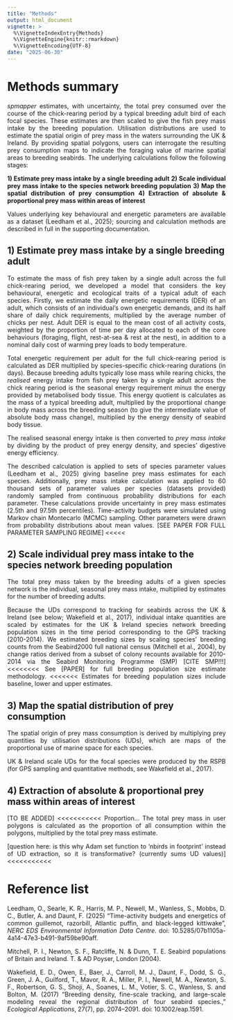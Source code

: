 ```yaml
---
title: "Methods"
output: html_document
vignette: >
  %\VignetteIndexEntry{Methods}
  %\VignetteEngine{knitr::rmarkdown}
  %\VignetteEncoding{UTF-8}
date: "2025-06-30"
---
```


<style>
p {
  text-align: justify;
  text-align-last: left;
}
</style>

# Methods summary

*spmapper* estimates, with uncertainty, the total prey consumed over the course of the chick-rearing period by a typical breeding adult bird of each focal species. These estimates are then scaled to give the fish prey mass intake by the breeding population. Utilisation distributions are used to estimate the spatial origin of prey mass in the waters surrounding the UK & Ireland. By providing spatial polygons, users can interrogate the resulting prey consumption maps to indicate the foraging value of marine spatial areas to breeding seabirds. The underlying calculations follow the following stages:

**1) Estimate prey mass intake by a single breeding adult**
**2) Scale individual prey mass intake to the species network breeding population**
**3) Map the spatial distribution of prey consumption**
**4) Extraction of absolute & proportional prey mass within areas of interest**

Values underlying key behavioural and energetic parameters are available as a dataset (Leedham et al., 2025); sourcing and calculation methods are described in full in the supporting documentation. 


## 1) Estimate prey mass intake by a single breeding adult
To estimate the mass of fish prey taken by a single adult across the full chick-rearing period, we developed a model that considers the key behavioural, energetic and ecological traits of a typical adult of each species. Firstly, we estimate the daily energetic requirements (DER) of an adult, which consists of an individual's own energetic demands, and its half share of daily chick requirements, multiplied by the average number of chicks per nest. Adult DER is equal to the mean cost of all activity costs, weighted by the  proportion of time per day allocated to each of the core behaviours (foraging, flight, rest-at-sea & rest at the nest), in addition to a nominal daily cost of warming prey loads to body temperature. 

Total energetic requirement per adult for the full chick-rearing period is calculated as DER multiplied by species-specific chick-rearing durations (in days). Because breeding adults typically lose mass while rearing chicks, the *realised* energy intake from fish prey taken by a single adult across the chick rearing period is the seasonal energy requirement *minus* the energy provided by metabolised body tissue. This energy quotient is calculates as the mass of a typical breeding adult, multiplied by the proportional change in body mass across the breeding season (to give the intermediate value of absolute body mass change), multiplied by the energy density of seabird body tissue.  

The realised seasonal energy intake is then converted to *prey mass intake* by dividing by the product of prey energy density, and species' digestive energy efficiency. 

The described calculation is applied to sets of species parameter values (Leedham et al., 2025) giving baseline prey mass estimates for each species. Additionally, prey mass intake calculation was applied to 60 thousand sets of parameter values per species (datasets provided) randomly sampled from continuous probability distributions for each parameter. These calculations provide uncertainty in prey mass estimates (2.5th and 97.5th percentiles). Time-activity budgets were simulated using Markov chain Montecarlo (MCMC) sampling. Other parameters were drawn from probability distributions about mean values. [SEE PAPER FOR FULL PARAMETER SAMPLING REGIME] <<<<<



## 2) Scale individual prey mass intake to the species network breeding population

The total prey mass taken by the breeding adults of a given species network is the individual, seasonal prey mass intake, multiplied by estimates for the number of breeding adults.

Because the UDs correspond to tracking for seabirds across the UK & Ireland (see below; Wakefield et al., 2017), individual intake quantities are scaled by estimates for the UK & Ireland species network breeding population sizes in the time period corresponding to the GPS tracking (2010-2014). We estimated breeding sizes by scaling species' breeding counts from the Seabird2000 full national census (Mitchell et al., 2004), by change ratios derived from a subset of colony recounts available for 2010-2014 via the Seabird Monitoring Programme (SMP) [CITE SMP!!!] <<<<<<<<
See [PAPER] for full breeding population size estimate methodology. <<<<<<<
Estimates for breeding population sizes include baseline, lower and upper estimates. 


## 3) Map the spatial distribution of prey consumption
The spatial origin of prey mass consumption is derived by multiplying prey quantities by utilisation distributions (UDs), which are maps of the proportional use of marine space for each species.

UK & Ireland scale UDs for the focal species were produced by the RSPB (for GPS sampling and quantitative methods, see Wakefield et al., 2017).


## 4) Extraction of absolute & proportional prey mass within areas of interest
[TO BE ADDED] <<<<<<<<<<<
Proportion...
The total prey mass in user polygons is calculated as the proportion of all consumption within the polygons, multiplied by the total prey mass estimate. 

[question here: is this why Adam set function to 'nbirds in footprint' instead of UD extraction, so it is transformative? (currently sums UD values)] <<<<<<<<<<<




# Reference list
Leedham, O., Searle, K. R., Harris, M. P., Newell, M., Wanless, S., Mobbs, D. C., Butler, A. and Daunt, F. (2025) "Time-activity budgets and energetics of common guillemot, razorbill, Atlantic puffin, and black-legged kittiwake”, *NERC EDS Environmental Information Data Centre*. doi: 10.5285/07b1105a-4a14-47e3-b491-9af59be90aff.

Mitchell, P. I., Newton, S. F., Ratcliffe, N. & Dunn, T. E. Seabird populations of Britain and Ireland. T. & AD Poyser, London (2004).

Wakefield, E. D., Owen, E., Baer, J., Carroll, M. J., Daunt, F., Dodd, S. G., Green, J. A., Guilford, T., Mavor, R. A., Miller, P. I., Newell, M. A., Newton, S. F., Robertson, G. S., Shoji, A., Soanes, L. M., Votier, S. C., Wanless, S. and Bolton, M. (2017) “Breeding density, fine-scale tracking, and large-scale modeling reveal the regional distribution of four seabird species.,” *Ecological Applications*, 27(7), pp. 2074–2091. doi: 10.1002/eap.1591.

